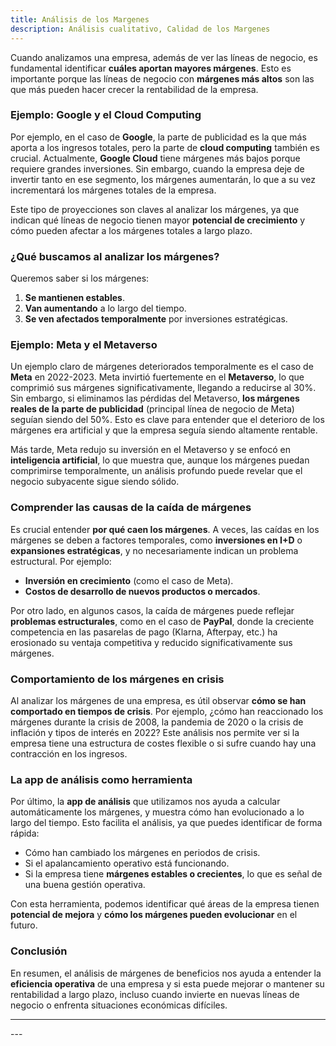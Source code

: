 ```yaml
---
title: Análisis de los Margenes 
description: Análisis cualitativo, Calidad de los Margenes
---
```




<HeaderBackToAnalisisCalidad />

Cuando analizamos una empresa, además de ver las líneas de negocio, es fundamental identificar **cuáles aportan mayores márgenes**. Esto es importante porque las líneas de negocio con **márgenes más altos** son las que más pueden hacer crecer la rentabilidad de la empresa.

### Ejemplo: Google y el Cloud Computing

Por ejemplo, en el caso de **Google**, la parte de publicidad es la que más aporta a los ingresos totales, pero la parte de **cloud computing** también es crucial. Actualmente, **Google Cloud** tiene márgenes más bajos porque requiere grandes inversiones. Sin embargo, cuando la empresa deje de invertir tanto en ese segmento, los márgenes aumentarán, lo que a su vez incrementará los márgenes totales de la empresa.

Este tipo de proyecciones son claves al analizar los márgenes, ya que indican qué líneas de negocio tienen mayor **potencial de crecimiento** y cómo pueden afectar a los márgenes totales a largo plazo.

### ¿Qué buscamos al analizar los márgenes?

Queremos saber si los márgenes:
1. **Se mantienen estables**.
2. **Van aumentando** a lo largo del tiempo.
3. **Se ven afectados temporalmente** por inversiones estratégicas.

### Ejemplo: Meta y el Metaverso

Un ejemplo claro de márgenes deteriorados temporalmente es el caso de **Meta** en 2022-2023. Meta invirtió fuertemente en el **Metaverso**, lo que comprimió sus márgenes significativamente, llegando a reducirse al 30%. Sin embargo, si eliminamos las pérdidas del Metaverso, **los márgenes reales de la parte de publicidad** (principal línea de negocio de Meta) seguían siendo del 50%. Esto es clave para entender que el deterioro de los márgenes era artificial y que la empresa seguía siendo altamente rentable.

Más tarde, Meta redujo su inversión en el Metaverso y se enfocó en **inteligencia artificial**, lo que muestra que, aunque los márgenes puedan comprimirse temporalmente, un análisis profundo puede revelar que el negocio subyacente sigue siendo sólido.

### Comprender las causas de la caída de márgenes

Es crucial entender **por qué caen los márgenes**. A veces, las caídas en los márgenes se deben a factores temporales, como **inversiones en I+D** o **expansiones estratégicas**, y no necesariamente indican un problema estructural. Por ejemplo:
- **Inversión en crecimiento** (como el caso de Meta).
- **Costos de desarrollo de nuevos productos o mercados**.

Por otro lado, en algunos casos, la caída de márgenes puede reflejar **problemas estructurales**, como en el caso de **PayPal**, donde la creciente competencia en las pasarelas de pago (Klarna, Afterpay, etc.) ha erosionado su ventaja competitiva y reducido significativamente sus márgenes.

### Comportamiento de los márgenes en crisis

Al analizar los márgenes de una empresa, es útil observar **cómo se han comportado en tiempos de crisis**. Por ejemplo, ¿cómo han reaccionado los márgenes durante la crisis de 2008, la pandemia de 2020 o la crisis de inflación y tipos de interés en 2022? Este análisis nos permite ver si la empresa tiene una estructura de costes flexible o si sufre cuando hay una contracción en los ingresos.

### La app de análisis como herramienta

Por último, la **app de análisis** que utilizamos nos ayuda a calcular automáticamente los márgenes, y muestra cómo han evolucionado a lo largo del tiempo. Esto facilita el análisis, ya que puedes identificar de forma rápida:
- Cómo han cambiado los márgenes en periodos de crisis.
- Si el apalancamiento operativo está funcionando.
- Si la empresa tiene **márgenes estables o crecientes**, lo que es señal de una buena gestión operativa.

Con esta herramienta, podemos identificar qué áreas de la empresa tienen **potencial de mejora** y **cómo los márgenes pueden evolucionar** en el futuro.

### Conclusión

En resumen, el análisis de márgenes de beneficios nos ayuda a entender la **eficiencia operativa** de una empresa y si esta puede mejorar o mantener su rentabilidad a largo plazo, incluso cuando invierte en nuevas líneas de negocio o enfrenta situaciones económicas difíciles.

---
<FooterLinkAnalisisCalidad />
---
